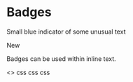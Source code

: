 
<Meta title="Atoms/Badge" component={Badge} />

# Badges

<StoryStatus status="stable" />

Small blue indicator of some unusual text

<Canvas withSource="open">
  <Story name="Badge">
    <Badge>New</Badge>
  </Story>
</Canvas>

<Props of={Badge} />

Badges can be used within inline text.

<Canvas>
  <Story name="Inline Badge">
    <>
      <Badge>css</Badge>
      <Badge>css</Badge>
      <Badge>css</Badge>
    </>
  </Story>
</Canvas>
